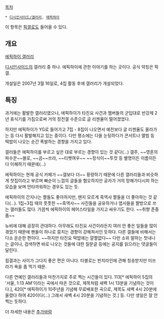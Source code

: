 [[목차]]

 * [[디시인사이드/갤러리]], [[에픽하이]]

이 항목은 [[픽갤]]로도 들어올 수 있다.

== 개요 ==
[http://gall.dcinside.com/board/lists/?id=epikhigh&page= 에픽하이 갤러리]

[[디시인사이드]]의 갤러리 중 하나. 에픽하이에 관한 이야기를 하는 곳이다. 공식 약칭은 픽갤.

개설일은 2007년 3월 16일로, 4집 활동 후에 갤러리가 개설되었다.

== 특징 ==
과거에는 활발한 갤러리였으나, 에픽하이가 타진요 사건과 멤버들의 군입대로 반강제 2년 휴식기를 가짐으로써 거의 정전갤 수준으로 글 리젠율이 떨어졌었다.

하지만 에픽하이가 YG로 들어가고 7집 - 8집이 나오면서 예전보다 글 리젠율도 올라가는 등 다시 활발해지고 있는 중이다. 다만 평소에는 다들 눈팅하다가 콘서트나 앨범 등 떡밥이 나오는 순간 폭발하는 경향을 가지고 있다.

갤러들은 에픽하이를 부르고 싶은 대로 부르는 경향이 있는 것 같다(...) 갤주, ~~영혼의 파수꾼~~블로, ~~곰~~쓰라, ~~티벳여우~~ ~~정식이~~투컷 등 별명이든 이름이든 다 이해하기 때문에(...)

에픽하이는 현재 공식 카페가 ~~갤보다 더~~ 황량하기 때문에 다른 갤러리들과 비슷하게 찻집이라고 부르며 빠순이 느낌의 글들을 혐오하지만 공카가 거의 망해가다시피 하는 모습을 보며 안타까워하는 경우도 있는 듯.

에픽하이의 간지나는 짤들도 좋아하지만, 왠지 모르게 흑역사 짤들을 더 좋아하는 것 같다(...). 1집~3집 때의 풋풋한 ~~흑역사~~ 사진들을 공유하거나 엽사들을 짤방으로 쓰는 갤러들도 많다. 가끔씩 에픽하이의 헤어스타일을 가지고 싸우기도 한다. ~~취향 존중좀~~

뉴비에 대해 굉장히 관대하다. 아무래도 타진요 사건이라든지 여러 안 좋은 일들을 많이 겪었기 때문에 팬들이 하나로 뭉치는 경향이 강해져서인 듯하다. 다른 갤들에 비해서는 다소 온순한 편이다. ~~하지만 타진요 떡밥에는 얄짤없다~~ 다만 소위 말하는 찻내나는 글이나, 검색하면 바로 나오는 것들에 대한 질문글 등에는 공지를 읽으라는 댓글들이 달린다.

힙갤과는 사이가 그다지 좋은 편은 아니다. 타블로는 펀치라인에 관해 칭송받지만 미쓰라가 욕을 좀 먹기 때문.

다른 연예인 갤러리들과 마찬가지로 주로 찍는 시간들이 있다. 113[* 에픽하이 5집의 '서울, 1:13 AM'이라는 곡에서 따온 것으로, 제목처럼 새벽 1시 13분을 기념하는 것이다.], 420[* 에픽하이가 10주년을 기념해 무료배포한 곡으로, 제목도 새벽 4시 20분에 올렸다 하여 420이다(...) 그래서 새벽 4시 20분을 기념하는 것.] 등. 다만 생일은 잘 안 찍는 듯하다.

더 자세한 내용은 [[추가바람]]
